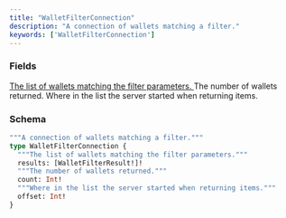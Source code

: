 ```yaml
---
title: "WalletFilterConnection"
description: "A connection of wallets matching a filter."
keywords: ['WalletFilterConnection']
---
```


### Fields

<a href="/api-reference/types/walletfilterresult">
  <ResponseField name="results" type="[WalletFilterResult!]!" required>
    The list of wallets matching the filter parameters.
  </ResponseField>
</a>

<ResponseField name="count" type="Int!" required>
  The number of wallets returned.
</ResponseField>

<ResponseField name="offset" type="Int!" required>
  Where in the list the server started when returning items.
</ResponseField>

### Schema


```graphql 
"""A connection of wallets matching a filter."""
type WalletFilterConnection {
  """The list of wallets matching the filter parameters."""
  results: [WalletFilterResult!]!
  """The number of wallets returned."""
  count: Int!
  """Where in the list the server started when returning items."""
  offset: Int!
}
```
